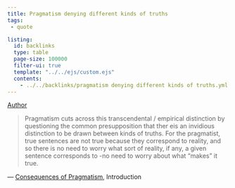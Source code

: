 ```yaml
---
title: Pragmatism denying different kinds of truths
tags:
 - quote

listing:
  id: backlinks
  type: table
  page-size: 100000
  filter-ui: true
  template: "../../ejs/custom.ejs"
  contents:
    - ../../backlinks/pragmatism denying different kinds of truths.yml
---
```


[Author](/docs/phil/Richard Rorty.html)

> Pragmatism cuts across this transcendental / empirical distinction by questioning the common presupposition that ther eis an invidious distinction to be drawn between kinds of truths. For the pragmatist, true sentences are not true because they correspond to reality, and so there is no need to worry what sort of reality, if any, a given sentence corresponds to -no need to worry about what "makes" it true.

— [Consequences of Pragmatism](/docs/phil/Consequences of Pragmatism.html), Introduction